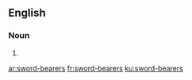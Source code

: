 {{also|swordbearers}}
==English==

===Noun===
{{head|en|noun plural form}}

# {{plural of|sword-bearer|lang=en}}

[[ar:sword-bearers]]
[[fr:sword-bearers]]
[[ku:sword-bearers]]